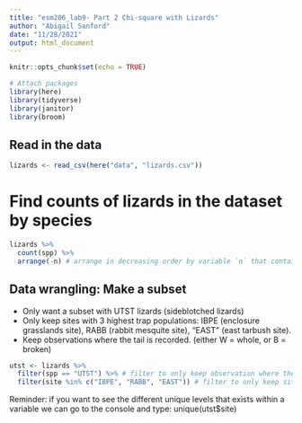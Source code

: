 ```yaml
---
title: "esm206_lab9- Part 2 Chi-square with Lizards"
author: "Abigail Sanford"
date: "11/28/2021"
output: html_document
---
```


```r
knitr::opts_chunk$set(echo = TRUE)

# Attach packages
library(here)
library(tidyverse)
library(janitor)
library(broom)
```

## Read in the data

```r
lizards <- read_csv(here("data", "lizards.csv"))
```


# Find counts of lizards in the dataset by species

```r
lizards %>% 
  count(spp) %>% 
  arrange(-n) # arrange in decreasing order by variable `n` that contains the count. Now you can see the count of lizards studied for each species
```


## Data wrangling: Make a subset

- Only want a subset with UTST lizards (sideblotched lizards)
- Only keep sites with 3 highest trap populations: IBPE (enclosure grasslands site), RABB (rabbit mesquite site), "EAST" (east tarbush site).
- Keep observations where the tail is recorded. (either W = whole, or B = broken)

```r
utst <- lizards %>% 
  filter(spp == "UTST") %>% # filter to only keep observation where the species column matches UTST
  filter(site %in% c("IBPE", "RABB", "EAST")) # filter to only keep sites IBPE, RABB, and EAST. Use the in operator to say 'look for any match within the vector that follows'
```


Reminder: if you want to see the different unique levels that exists within a variable we can go to the console and type: unique(utst$site)









